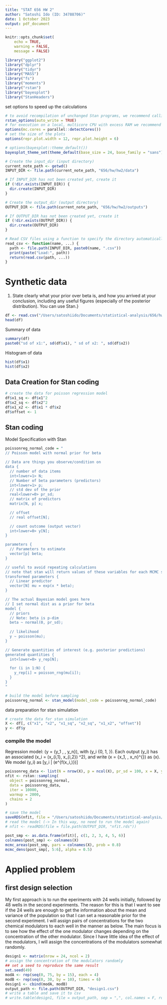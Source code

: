 ```yaml
---
title: "STAT 656 HW 2"
author: "Satoshi Ido (ID: 34788706)"
date: 1 October 2023
output: pdf_document
---
```

```r
knitr::opts_chunk$set(
    echo = TRUE,
    warning = FALSE,
    message = FALSE)
```

```r
library("ggplot2")
library("dplyr")
library("tidyr")
library("MASS")
library("fs")
library("moments")
library("rstan")
library("bayesplot")
library("StanHeaders")
```

set options to speed up the calculations
```r
# to avoid recompilation of unchanged Stan programs, we recommend calling
rstan_options(auto_write = TRUE)
# for execution on a local, multicore CPU with excess RAM we recommend calling
options(mc.cores = parallel::detectCores())
# set the size of the plots
options(repr.plot.width = 12, repr.plot.height = 6)

# options(bayesplot::theme_default())
bayesplot_theme_set(theme_default(base_size = 24, base_family = "sans"))
```

```r
# Create the input_dir (input directory)
current_note_path <- getwd()
INPUT_DIR <- file.path(current_note_path, "656/hw/hw2/data")

# If INPUT_DIR has not been created yet, create it
if (!dir.exists(INPUT_DIR)) {
  dir.create(INPUT_DIR)
}

# Create the output_dir (output directory)
OUTPUT_DIR <- file.path(current_note_path, "656/hw/hw2/outputs")

# If OUTPUT_DIR has not been created yet, create it
if (!dir.exists(OUTPUT_DIR)) {
  dir.create(OUTPUT_DIR)
}

# Read CSV files using a function to specify the directory automatically
read_csv <- function(name, ...) {
  path <- file.path(INPUT_DIR, paste0(name, ".csv"))
  print(paste("Load:", path))
  return(read.csv(path, ...))
}
```

# Synthetic data
\textbf{The file `hw2 synthetic.csv` is a dataset of count-valued measurements \(y = \{y_1 , \ldots , y_n\}\), with \(y_i \in \{0, 1, \ldots\}\). Each output \(y_i\) has an associated \(x_i = (x_{i,1}, x_{i,2}) \in \mathbb{R}^2\), and write \(x = \{x_1, \ldots, x_n\}^{\prime}\) as \(x\). We model \(y_i\) as
\[y_i | \beta \sim \text{Poisson}(e^{f(x_i,\beta)})\]
Here, the exponential is to ensure the Poisson rate is always positive, and the function \(f(x_i,\beta) = \beta_0 + \beta_1x_{i,1} + \beta_2x_{i,2} + \beta_3x_{i,1}^2 + \beta_4x_{i,2}^2 + \beta_5x_{i,1}x_{i,2}\).}

1. \textbf{With the provided data, perform a Bayesian analysis on the parameters of the model above to decide which terms in the expression for f(x) you think are important. \
State clearly what your prior over beta is, and how you arrived at your conclusion, including any useful figures (especially of the posterior distribution). You can use Stan.}
```r
df <- read.csv("/Users/satoshiido/Documents/statistical-analysis/656/hw/hw2/data/hw2_synthetic.csv")
head(df)
```

Summary of data
```r
summary(df)
paste0("sd of x1:", sd(df$x1), " sd of x2: ", sd(df$x2))
```

Histogram of data
```r
hist(df$x1)
hist(df$x2)
```

## Data Creation for Stan coding
```r
# create the data for poisson regression model
df$x1_sq <- df$x1^2
df$x2_sq <- df$x2^2
df$x1_x2 <- df$x1 * df$x2
df$offset <- 1
```


## Stan coding
Model Specification with Stan
```r

poissonreg_normal_code = "
// Poisson model with normal prior for beta

// Data are things you observe/condition on
data {
  // number of data items
  int<lower=1> N;
  // Number of beta parameters (predictors)
  int<lower=1> p;
  // std dev of the prior
  real<lower=0> pr_sd;
  // matrix of predictors
  matrix[N, p] x;

  // offset
  // real offset[N];

  // count outcome (output vector)
  int<lower=0> y[N];
}

parameters {
  // Parameters to estimate
  vector[p] beta;
}

// useful to avoid repeating calculations
// note that stan will return values of these variables for each MCMC sample
transformed parameters {
  // Linear predictor
  vector[N] mu = exp(x * beta);
}

// The actual Bayesian model goes here
// I set normal dist as a prior for beta
model {
  // priors
  // Note: beta is p-dim
  beta ~ normal(0, pr_sd);  
  
  // likelihood
  y ~ poisson(mu);
}

// Generate quantities of interest (e.g. posterior predictions)
generated quantities {
  int<lower=0> y_rep[N];

  for (i in 1:N) {
    y_rep[i] = poisson_rng(mu[i]);
  }
}
"

# build the model before sampling
poissonreg_normal <- stan_model(model_code = poissonreg_normal_code)

```

data preparation for stan simulation
```r
# create the data for stan simulation
X <- df[, c("x1", "x2", "x1_sq", "x2_sq", "x1_x2", "offset")]
y <- df$y
```

### compile the model
Regression model: \(y = \{y_1 , \ldots , y_n\}\), with \(y_i \in \{0, 1, \ldots\}\). Each output \(y_i\) has an associated \(x_i = (x_{i,1}, x_{i,2}) \in \mathbb{R}^2\), and write \(x = \{x_1, \ldots, x_n\}^{\prime}\) as \(x\). We model \(y_i\) as
\[y_i | \beta \sim \text{Poisson}(e^{f(x_i,\beta)})\]
```r
poissonreg_data <- list(N = nrow(X), p = ncol(X), pr_sd = 100, x = X, y = y)
nfit <- rstan::sampling(
  object = poissonreg_normal,
  data = poissonreg_data,
  iter = 10000,
  warmup = 2000,
  chains = 2
)
```

```r
# save the model
saveRDS(nfit, file = "/Users/satoshiido/Documents/statistical-analysis/656/hw/hw2/outputs/nfit.rds")
# read the model (-> In this way, no need to run the model again)
# nfit <- readRDS(file = file.path(OUTPUT_DIR, "nfit.rds"))
```

```r
post_smp <- as.data.frame(nfit)[, c(1, 2, 3, 4, 5, 6)]
colnames(post_smp) <- colnames(X)
mcmc_areas(post_smp, pars = colnames(X), prob = 0.8)
mcmc_dens(post_smp[, 5:6], alpha = 0.5)
```




# Applied problem

## first design selection
My first approach is to run the eperiments with 24 wells initially, followed by 48 wells in the second experiments. 
The reason for this is that I want to see if the 24 wells are enough to get the information about the mean and variance of the population so that I can set a reasonable prior for the second experiment.
I will assign pairs of concentrations for the two chemical modulators to each well in the manner as below. The main focus is to see how the effect of the one modulator changes depending on the concentration of the other modulator.
Since I have little idea of the effect of the modulators, I will assign the concentrations of the modulators somewhat randomly.
```r
design1 <- matrix(nrow = 24, ncol = 2)
# assign the concentration of the modulators randomly
## set a seed to reproduce the same result
set.seed(49)
modA <- rep(seq(0, 75, by = 15), each = 4)
modB <- rep(seq(0, 30, by = 10), times = 6)
design1 <- cbind(modA, modB)
output_path <- file.path(OUTPUT_DIR, "design1.csv")
# write a table and save it to csv
# write.table(design1, file = output_path, sep = ",", col.names = F, row.names = F)
```


